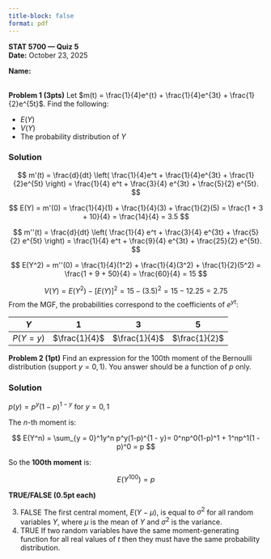 ```yaml
---
title-block: false
format: pdf
---
```


**STAT 5700 — Quiz 5**  
**Date:** October 23, 2025  

**Name:** \underline{\hspace{5cm}}
\
\

**Problem 1 (3pts)** Let $m(t) = \frac{1}{4}e^{t} + \frac{1}{4}e^{3t} + \frac{1}{2}e^{5t}$. Find the following:

+ $E(Y)$
+ $V(Y)$
+ The probability distribution of $Y$

### Solution

$$
m'(t) = \frac{d}{dt} \left( \frac{1}{4}e^t + \frac{1}{4}e^{3t} + \frac{1}{2}e^{5t} \right)
= \frac{1}{4} e^t + \frac{3}{4} e^{3t} + \frac{5}{2} e^{5t}.
$$

$$
E(Y) = m'(0) = \frac{1}{4}(1) + \frac{1}{4}(3) + \frac{1}{2}(5) = \frac{1 + 3 + 10}{4} = \frac{14}{4} = 3.5
$$

$$
m''(t) = \frac{d}{dt} \left( \frac{1}{4} e^t + \frac{3}{4} e^{3t} + \frac{5}{2} e^{5t} \right)
= \frac{1}{4} e^t + \frac{9}{4} e^{3t} + \frac{25}{2} e^{5t}.
$$

$$
E(Y^2) = m''(0) = \frac{1}{4}(1^2) + \frac{1}{4}(3^2) + \frac{1}{2}(5^2) = \frac{1 + 9 + 50}{4} = \frac{60}{4} = 15
$$

$$
V(Y) = E(Y^2) - [E(Y)]^2 = 15 - (3.5)^2 = 15 - 12.25 = 2.75
$$
From the MGF, the probabilities correspond to the coefficients of $e^{yt}$:

| $Y$ | $1$ | $3$ | $5$ |
|-----|-----|-----|-----|
| $P(Y=y)$ | $\frac{1}{4}$ | $\frac{1}{4}$ | $\frac{1}{2}$ |

\pagebreak

**Problem 2 (1pt)** Find an expression for the 100th moment of the Bernoulli distribution (support $y = 0,1$). You answer should be a function of $p$ only. 

### Solution

$p(y) = p^y(1-p)^{1 - y}$ for $y = 0,1$ 

The $n$-th moment is:

$$
E(Y^n) = \sum_{y = 0}^1y^n p^y(1-p)^{1 - y}= 0^np^0(1-p)^1 + 1^np^1(1 - p)^0 = p
$$

So the **100th moment** is:

$$
E(Y^{100}) = p
$$


**TRUE/FALSE (0.5pt each)**

3. FALSE The first central moment, $E(Y - \mu)$, is equal to $\sigma^2$ for all random variables $Y$, where $\mu$ is the mean of $Y$ and $\sigma^2$ is the variance.
4. TRUE If two random variables have the same moment-generating function for all real values of $t$ then they must have the same probability distribution.


